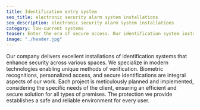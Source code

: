 ```yaml
---
title: Identification entry system
seo_title: electronic security alarm system installations
seo_description: electronic security alarm system installations
category: low-current systems
teaser: Enter the era of secure access. Our identification system installations blend innovation with security, providing protection to your space.
image: "./header.jpg"
---
```

<p>
Our company delivers excellent installations of identification systems that enhance security across various spaces. We specialize in modern technologies enabling unique methods of verification. Biometric recognitions, personalized access, and secure identifications are integral aspects of our work. Each project is meticulously planned and implemented, considering the specific needs of the client, ensuring an efficient and secure solution for all types of premises. The protection we provide establishes a safe and reliable environment for every user.
</p>